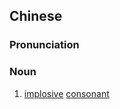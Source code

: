 {{also|内爆音}}
==Chinese==
{{zh-forms|s=内爆音}}
{{wikipedia|lang=zh}}

===Pronunciation===
{{zh-pron
|m=nèibàoyīn
|cat=n
}}

===Noun===
{{zh-noun}}

# {{lb|zh|phonetics}} [[implosive]] [[consonant]]